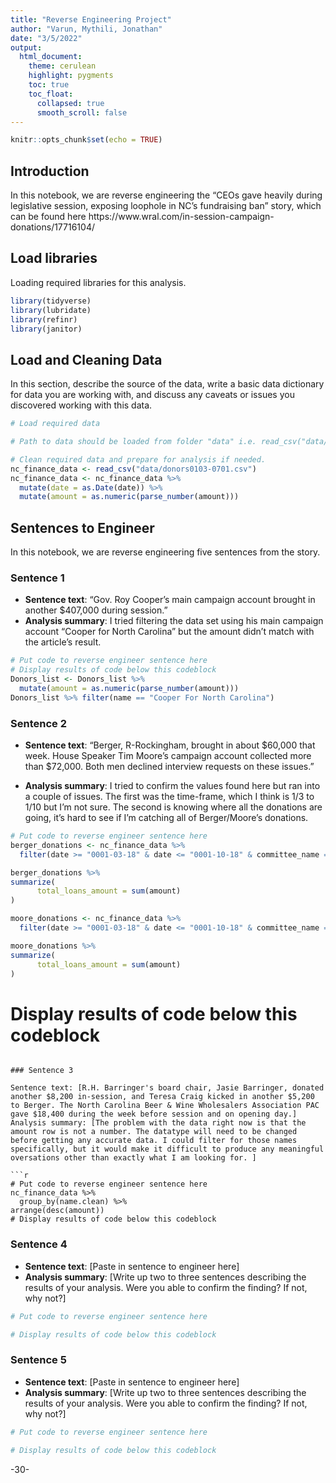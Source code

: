 ```yaml
---
title: "Reverse Engineering Project"
author: "Varun, Mythili, Jonathan"
date: "3/5/2022"
output:
  html_document:
    theme: cerulean
    highlight: pygments
    toc: true
    toc_float:
      collapsed: true
      smooth_scroll: false
---
```


```r
knitr::opts_chunk$set(echo = TRUE)
```

## Introduction 

In this notebook, we are reverse engineering the "CEOs gave heavily during legislative session, exposing loophole in NC's fundraising ban" story, which can be found here https://www.wral.com/in-session-campaign-donations/17716104/


## Load libraries

Loading required libraries for this analysis.

```r
library(tidyverse)
library(lubridate)
library(refinr)
library(janitor)
```

## Load and Cleaning Data

In this section, describe the source of the data, write a basic data dictionary for data you are working with, and discuss any caveats or issues you discovered working with this data. 

```r
# Load required data

# Path to data should be loaded from folder "data" i.e. read_csv("data/name_of_data.csv")

# Clean required data and prepare for analysis if needed. 
nc_finance_data <- read_csv("data/donors0103-0701.csv")
nc_finance_data <- nc_finance_data %>%
  mutate(date = as.Date(date)) %>% 
  mutate(amount = as.numeric(parse_number(amount)))
```

## Sentences to Engineer
In this notebook, we are reverse engineering five sentences from the story.

### Sentence 1

* **Sentence text**: “Gov. Roy Cooper's main campaign account brought in another $407,000 during session.”
* **Analysis summary**: I tried filtering the data set using his main campaign account "Cooper for North Carolina" but the amount didn't match with the article's result.

```r
# Put code to reverse engineer sentence here
# Display results of code below this codeblock
Donors_list <- Donors_list %>% 
  mutate(amount = as.numeric(parse_number(amount)))
Donors_list %>% filter(name == "Cooper For North Carolina")
```  


### Sentence 2

* **Sentence text**: “Berger, R-Rockingham, brought in about $60,000 that week. House Speaker Tim Moore's campaign account collected more than $72,000. Both men declined interview requests on these issues.”

* **Analysis summary**: I tried to confirm the values found here but ran into a couple of issues. The first was the time-frame, which I think is 1/3 to 1/10 but I'm not sure. The second is knowing where all the donations are going, it's hard to see if I'm catching all of Berger/Moore's donations.
```r
# Put code to reverse engineer sentence here
berger_donations <- nc_finance_data %>%  
  filter(date >= "0001-03-18" & date <= "0001-10-18" & committee_name == "PHILIP E BERGER COMM") 

berger_donations %>% 
summarize(
      total_loans_amount = sum(amount)
) 
```

```r
moore_donations <- nc_finance_data %>%  
  filter(date >= "0001-03-18" & date <= "0001-10-18" & committee_name == "FRIENDS OF TIM MOORE") 

moore_donations %>% 
summarize(
      total_loans_amount = sum(amount)
)

```
# Display results of code below this codeblock

```

### Sentence 3

Sentence text: [R.H. Barringer's board chair, Jasie Barringer, donated another $8,200 in-session, and Teresa Craig kicked in another $5,200 to Berger. The North Carolina Beer & Wine Wholesalers Association PAC gave $18,400 during the week before session and on opening day.]
Analysis summary: [The problem with the data right now is that the amount row is not a number. The datatype will need to be changed before getting any accurate data. I could filter for those names specifically, but it would make it difficult to produce any meaningful oversations other than exactly what I am looking for. ]

```r
# Put code to reverse engineer sentence here
nc_finance_data %>% 
  group_by(name.clean) %>%
arrange(desc(amount))
# Display results of code below this codeblock
```


### Sentence 4

* **Sentence text**: [Paste in sentence to engineer here]
* **Analysis summary**: [Write up two to three sentences describing the results of your analysis.  Were you able to confirm the finding? If not, why not?]

```r
# Put code to reverse engineer sentence here

# Display results of code below this codeblock

```

### Sentence 5

* **Sentence text**: [Paste in sentence to engineer here]
* **Analysis summary**: [Write up two to three sentences describing the results of your analysis.  Were you able to confirm the finding? If not, why not?]

```r
# Put code to reverse engineer sentence here

# Display results of code below this codeblock

```

-30-